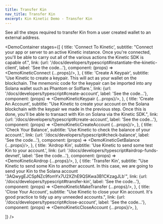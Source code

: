 ```yaml
---
title: Transfer Kin
nav_title: Transfer Kin
excerpt: Kin Kinetic Demo - Transfer Kin
---
```


See all the steps required to transfer Kin from a user created wallet to an external address.

<DemoContainer
  stages={[
    {
      title: 'Connect To Kinetic',
      subtitle: "Connect your app or server to an active Kinetic instance. Once you're connected, you'll be able to carry out all of the various actions the Kinetic SDK is capable of.",
      link: {url: '/docs/developers/typescript#instantiate-the-kinetic-client', label: 'See the code...'},
      component: (props) => <DemoKineticConnect {...props}/>,
    },
    {
      title: 'Create A Keypair',
      subtitle: 'Use Kinetic to create a keypair. This will act as your wallet on the blockchain. The mnemonic code for the keypair can be imported into any Solana wallet such as Phantom or Solflare.',
      link: {url: '/docs/developers/typescript#create-account', label: 'See the code...'},
      component: (props) => <DemoKineticKeypair {...props}/>,
    },
    {
      title: 'Create An Account',
      subtitle: "Use Kinetic to create your account on the Solana blockchain with the keypair we made in the previous step. Once this is done, you'll be able to transact with Kin on Solana via the Kinetic SDK.",
      link: {url: '/docs/developers/typescript#create-account', label: 'See the code...'},
      component: (props) => <DemoKineticCreateAccount {...props}/>,
    },
    {
      title: 'Check Your Balance',
      subtitle: 'Use Kinetic to check the balance of your account.',
      link: {url: '/docs/developers/typescript#check-balance', label: 'See the code...'},
      component: (props) => <DemoKineticGetBalance {...props}/>,
    },
    {
      title: 'Airdrop Kin',
      subtitle: 'Use Kinetic to send some test Kin to your account.',
      link: {url: '/docs/developers/typescript#airdrop-funds-devnet', label: 'See the code...'},
      component: (props) => <DemoKineticAirdrop {...props}/>,
    },
    {
      title: 'Transfer Kin',
      subtitle: "Use Kinetic to send some Kin to another account. In this case, we are going to send your Kin to the Solana account '3AQwygEJCSpNZc9fomYx7U2XZhE9QSKwa3B1CKzagJLb'",
      link: {url: '/docs/developers/typescript#transfer-kin', label: 'See the code...'},
      component: (props) => <DemoKineticMakeTransfer {...props}/>,
    },
    {
      title: 'Close Your Account',
      subtitle: "Use Kinetic to close your Kin account. It's good practice to tidy up any unneeded accounts.",
      link: {url: '/docs/developers/typescript#close-account', label: 'See the code...'},
      component: (props) => <DemoKineticCloseAccount {...props}/>,
    },

]}
/>
